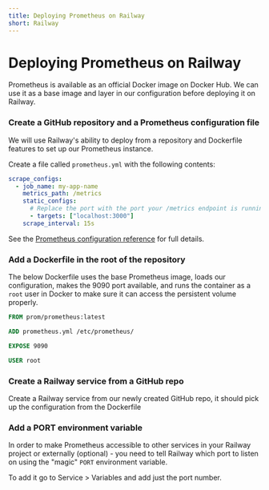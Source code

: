```yaml
---
title: Deploying Prometheus on Railway
short: Railway
---
```



# Deploying Prometheus on Railway

Prometheus is available as an official Docker image on Docker Hub. We can use it as a base image and layer in our configuration before deploying it on Railway.

<Steps>

### Create a GitHub repository and a Prometheus configuration file
We will use Railway's ability to deploy from a repository and Dockerfile features to set up our Prometheus instance.

Create a file called `prometheus.yml` with the following contents:

```yaml {filename="prometheus.yml"} showLineNumbers
scrape_configs:
  - job_name: my-app-name
    metrics_path: /metrics
    static_configs:
      # Replace the port with the port your /metrics endpoint is running on
      - targets: ["localhost:3000"]
    scrape_interval: 15s
```

See the [Prometheus configuration reference](https://prometheus.io/docs/prometheus/latest/configuration/configuration/) for full details.

### Add a Dockerfile in the root of the repository

The below Dockerfile uses the base Prometheus image, loads our configuration, makes the 9090 port available, and runs the container as a `root` user in Docker to make sure it can access the persistent volume properly.

```Dockerfile
FROM prom/prometheus:latest

ADD prometheus.yml /etc/prometheus/

EXPOSE 9090

USER root
```

### Create a Railway service from a GitHub repo

Create a Railway service from our newly created GitHub repo, it should pick up the configuration from the Dockerfile 

### Add a PORT environment variable

In order to make Prometheus accessible to other services in your Railway project or externally (optional) - you need to tell Railway which port to listen on using the "magic" `PORT` environment variable.

To add it go to Service > Variables and add just the port number.

</Steps>
